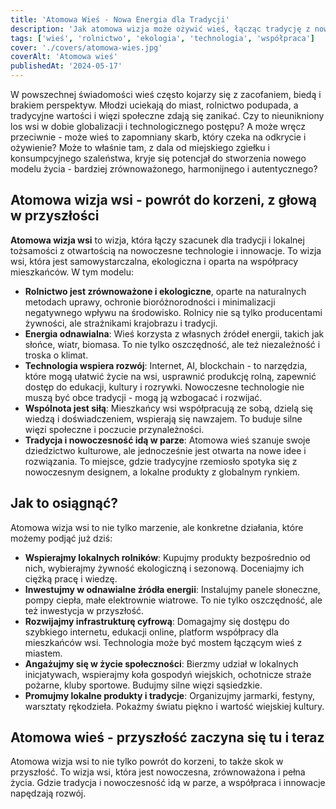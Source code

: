 ```yaml
---
title: 'Atomowa Wieś - Nowa Energia dla Tradycji'
description: 'Jak atomowa wizja może ożywić wieś, łącząc tradycję z nowoczesnością, tworząc zrównoważone i samowystarczalne społeczności?'
tags: ['wieś', 'rolnictwo', 'ekologia', 'technologia', 'współpraca']
cover: './covers/atomowa-wies.jpg'
coverAlt: 'Atomowa wieś'
publishedAt: '2024-05-17'
---
```


W powszechnej świadomości wieś często kojarzy się z zacofaniem, biedą i brakiem perspektyw. Młodzi uciekają do miast, rolnictwo podupada, a tradycyjne wartości i więzi społeczne zdają się zanikać. Czy to nieunikniony los wsi w dobie globalizacji i technologicznego postępu? A może wręcz przeciwnie - może wieś to zapomniany skarb, który czeka na odkrycie i ożywienie? Może to właśnie tam, z dala od miejskiego zgiełku i konsumpcyjnego szaleństwa, kryje się potencjał do stworzenia nowego modelu życia - bardziej zrównoważonego, harmonijnego i autentycznego?

## Atomowa wizja wsi - powrót do korzeni, z głową w przyszłości

**Atomowa wizja wsi** to wizja, która łączy szacunek dla tradycji i lokalnej tożsamości z otwartością na nowoczesne technologie i innowacje. To wizja wsi, która jest samowystarczalna, ekologiczna i oparta na współpracy mieszkańców. W tym modelu:

- **Rolnictwo jest zrównoważone i ekologiczne**, oparte na naturalnych metodach uprawy, ochronie bioróżnorodności i minimalizacji negatywnego wpływu na środowisko. Rolnicy nie są tylko producentami żywności, ale strażnikami krajobrazu i tradycji.
- **Energia odnawialna**: Wieś korzysta z własnych źródeł energii, takich jak słońce, wiatr, biomasa. To nie tylko oszczędność, ale też niezależność i troska o klimat.
- **Technologia wspiera rozwój**: Internet, AI, blockchain - to narzędzia, które mogą ułatwić życie na wsi, usprawnić produkcję rolną, zapewnić dostęp do edukacji, kultury i rozrywki. Nowoczesne technologie nie muszą być obce tradycji - mogą ją wzbogacać i rozwijać.
- **Wspólnota jest siłą**: Mieszkańcy wsi współpracują ze sobą, dzielą się wiedzą i doświadczeniem, wspierają się nawzajem. To buduje silne więzi społeczne i poczucie przynależności.
- **Tradycja i nowoczesność idą w parze**: Atomowa wieś szanuje swoje dziedzictwo kulturowe, ale jednocześnie jest otwarta na nowe idee i rozwiązania. To miejsce, gdzie tradycyjne rzemiosło spotyka się z nowoczesnym designem, a lokalne produkty z globalnym rynkiem.

## Jak to osiągnąć?

Atomowa wizja wsi to nie tylko marzenie, ale konkretne działania, które możemy podjąć już dziś:

- **Wspierajmy lokalnych rolników**: Kupujmy produkty bezpośrednio od nich, wybierajmy żywność ekologiczną i sezonową. Doceniajmy ich ciężką pracę i wiedzę.
- **Inwestujmy w odnawialne źródła energii**: Instalujmy panele słoneczne, pompy ciepła, małe elektrownie wiatrowe. To nie tylko oszczędność, ale też inwestycja w przyszłość.
- **Rozwijajmy infrastrukturę cyfrową**: Domagajmy się dostępu do szybkiego internetu, edukacji online, platform współpracy dla mieszkańców wsi. Technologia może być mostem łączącym wieś z miastem.
- **Angażujmy się w życie społeczności**: Bierzmy udział w lokalnych inicjatywach, wspierajmy koła gospodyń wiejskich, ochotnicze straże pożarne, kluby sportowe. Budujmy silne więzi sąsiedzkie.
- **Promujmy lokalne produkty i tradycje**: Organizujmy jarmarki, festyny, warsztaty rękodzieła. Pokażmy światu piękno i wartość wiejskiej kultury.

## Atomowa wieś - przyszłość zaczyna się tu i teraz

Atomowa wizja wsi to nie tylko powrót do korzeni, to także skok w przyszłość. To wizja wsi, która jest nowoczesna, zrównoważona i pełna życia. Gdzie tradycja i nowoczesność idą w parze, a współpraca i innowacje napędzają rozwój.
